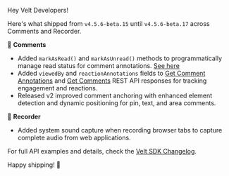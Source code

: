 Hey Velt Developers!

Here's what shipped from `v4.5.6-beta.15` until `v4.5.6-beta.17` across Comments and Recorder.

:speech_balloon: **Comments**

* Added `markAsRead()` and `markAsUnread()` methods to programmatically manage read status for comment annotations. [See here](https://docs.velt.dev/async-collaboration/comments/customize-behavior#markasread)
* Added `viewedBy` and `reactionAnnotations` fields to [Get Comment Annotations](https://docs.velt.dev/api-reference/rest-apis/v2/comments-feature/comment-annotations/get-comment-annotations-v2) and [Get Comments](https://docs.velt.dev/api-reference/rest-apis/v2/comments-feature/comments/get-comments) REST API responses for tracking engagement and reactions.
* Released v2 improved comment anchoring with enhanced element detection and dynamic positioning for pin, text, and area comments.

:movie_camera: **Recorder**

* Added system sound capture when recording browser tabs to capture complete audio from web applications.

For full API examples and details, check the [Velt SDK Changelog](https://docs.velt.dev/release-notes/version-4/sdk-changelog).

Happy shipping! :rocket: